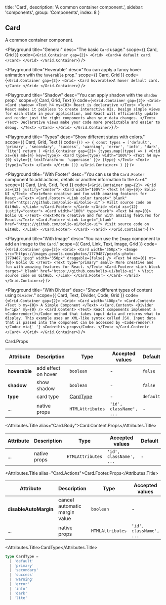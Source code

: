 
  title: 'Card',
  description: 'A common container component.',
  sidebar: 'components',
  group: 'Components',
  index: 8
}

## Card

A common container component.

<Playground
  title="General"
  desc="The basic `Card` usage."
  scope={{ Card, Grid }}
  code={`
<Grid.Container gap={2}>
  <Grid>
    <Card>A default card.</Card>
  </Grid>
</Grid.Container>
`}
/>

<Playground
  title="Hoverable"
  desc="You can apply a fancy hover animation with the `hoverable` prop."
  scope={{ Card, Grid }}
  code={`
<Grid.Container gap={2}>
  <Grid>
    <Card hoverable>A hover default card.</Card>
  </Grid>
</Grid.Container>
`}
/>

<Playground
  title="Shadow"
  desc="You can apply shadow with the `shadow` prop."
  scope={{ Card, Grid, Text }}
  code={`
<Grid.Container gap={2}>
  <Grid>
    <Card shadow>
      <Text h4 my={0}>
        React is declarative
      </Text>
      <Text>
        React makes it painless to create interactive UIs. Design simple views
        for each state in your application, and React will efficiently update
        and render just the right components when your data changes.
      </Text>
      <Text>
        Declarative views make your code more predictable and easier to debug.
      </Text>
    </Card>
  </Grid>
</Grid.Container>
`}
/>

<Playground
  title="Types"
  desc="Show different states with colors."
  scope={{ Card, Grid, Text }}
  code={`
() => {
  const types = ['default', 'primary', 'secondary', 'success', 'warning', 'error', 'info', 'dark', 'lite']
  return (
    <Grid.Container gap={2}>
      {types.map((type) => (
        <Grid xs={6} md={4} key={type}>
          <Card type={type} width="100%">
            <Text h4 my={0} style={{ textTransform: 'uppercase' }}>
              {type}
            </Text>
            <Text>{type}</Text>
          </Card>
        </Grid>
      ))}
    </Grid.Container>
  )
}
`}
/>

<Playground
  title="With Footer"
  desc="You can use the `Card.Footer` component to add actions, details or another information to the `Card`."
  scope={{ Card, Link, Grid, Text }}
  code={`
<Grid.Container gap={2}>
  <Grid xs={12} justify="center">
    <Card width="100%">
      <Text h4 my={0}>
        Bolio UI
      </Text>
      <Text>More creative and fun with amazing features for React.</Text>
      <Card.Footer>
        <Link
          color
          target="_blank"
          href="https://github.com/bolio-ui/bolio-ui"
        >
          Visit source code on GitHub.
        </Link>
      </Card.Footer>
    </Card>
  </Grid>
  <Grid xs={12} justify="center">
    <Card width="100%" type="dark">
      <Text h4 my={0}>
        Bolio UI
      </Text>
      <Text>More creative and fun with amazing features for React.</Text>
      <Card.Footer>
        <Link target="_blank" href="https://github.com/bolio-ui/bolio-ui">
          Visit source code on GitHub.
        </Link>
      </Card.Footer>
    </Card>
  </Grid>
</Grid.Container>
`}
/>

<Playground
  title="With Image"
  desc="You can use the `Image` component to add an image to the `Card`."
  scope={{ Card, Link, Text, Image, Grid }}
  code={`
<Grid.Container gap={2}>
  <Grid>
    <Card width="350px">
      <Image
        src="https://images.pexels.com/photos/1779487/pexels-photo-1779487.jpeg"
        width="350px"
        draggable={false}
      />
      <Text h4 mb={0} mt={0}>
        Bolio UI
      </Text>
      <Text type="primary" small>
        More creative and fun with amazing features for React.
      </Text>
      <Card.Footer>
        <Link
          block
          target="_blank"
          href="https://github.com/bolio-ui/bolio-ui"
        >
          Visit source code on GitHub.
        </Link>
      </Card.Footer>
    </Card>
  </Grid>
</Grid.Container>
`}
/>

<Playground
  title="With Divider"
  desc="Show different types of content using `Divider`."
  scope={{ Card, Text, Divider, Code, Grid }}
  code={`
<Grid.Container gap={2}>
  <Grid>
    <Card width="400px">
      <Card.Content>
        <Text b my={0}>
          A Simple Component
        </Text>
      </Card.Content>
      <Divider h="1px" my={0} />
      <Card.Content>
        <Text>
          React components implement a <Code>render()</Code> method that takes
          input data and returns what to display. This example uses an
          XML-like syntax called JSX. Input data that is passed into the
          component can be accessed by <Code>render()</Code> via{' '}
          <Code>this.props</Code>.
        </Text>
      </Card.Content>
    </Card>
  </Grid>
</Grid.Container>
`}
/>

<Attributes edit="/pages/docs/components/card.mdx">
<Attributes.Title>Card.Props</Attributes.Title>

| Attribute     | Description         | Type                  | Accepted values         | Default   |
| ------------- | ------------------- | --------------------- | ----------------------- | --------- |
| **hoverable** | add effect on hover | `boolean`             | -                       | `false`   |
| **shadow**    | show shadow         | `boolean`             | -                       | `false`   |
| **type**      | card type           | [CardType](#cardtype) | -                       | `default` |
| ...           | native props        | `HTMLAttributes`      | `'id', className', ...` | -         |

<Attributes.Title alias="Card.Body">Card.Content.Props</Attributes.Title>

| Attribute | Description  | Type             | Accepted values         | Default |
| --------- | ------------ | ---------------- | ----------------------- | ------- |
| ...       | native props | `HTMLAttributes` | `'id', className', ...` | -       |

<Attributes.Title alias="Card.Actions">Card.Footer.Props</Attributes.Title>

| Attribute             | Description                   | Type             | Accepted values         | Default |
| --------------------- | ----------------------------- | ---------------- | ----------------------- | ------- |
| **disableAutoMargin** | cancel automatic margin value | `boolean`        | -                       | `false` |
| ...                   | native props                  | `HTMLAttributes` | `'id', className', ...` | -       |

<Attributes.Title>CardType</Attributes.Title>

```ts
type CardType =
  | 'default'
  | 'primary'
  | 'secondary'
  | 'success'
  | 'warning'
  | 'error'
  | 'info'
  | 'dark'
  | 'lite'
```

</Attributes>

